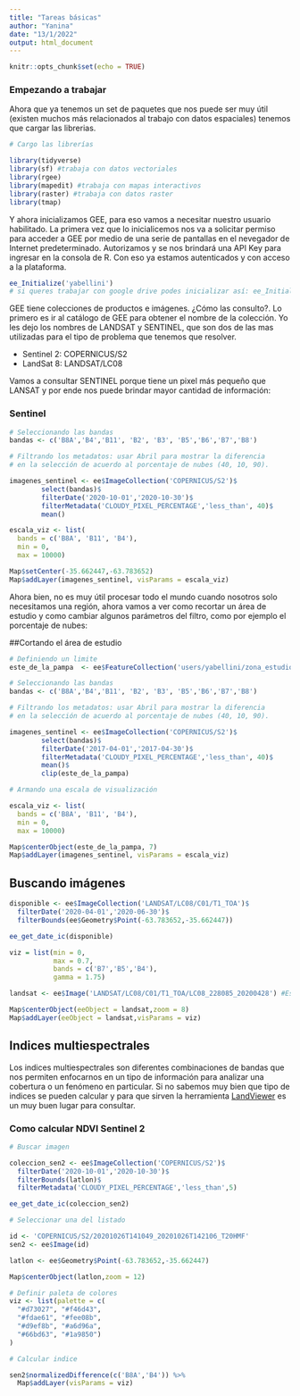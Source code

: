```yaml
---
title: "Tareas básicas"
author: "Yanina"
date: "13/1/2022"
output: html_document
---
```


```r
knitr::opts_chunk$set(echo = TRUE)
```

### Empezando a trabajar

Ahora que ya tenemos un set de paquetes que nos puede ser muy útil (existen muchos más relacionados al trabajo con datos espaciales) tenemos que cargar las librerias.


```r
# Cargo las librerías

library(tidyverse)
library(sf) #trabaja con datos vectoriales
library(rgee)
library(mapedit) #trabaja con mapas interactivos
library(raster) #trabaja con datos raster
library(tmap)

```

Y ahora inicializamos GEE, para eso vamos a necesitar nuestro usuario habilitado.  La primera vez que lo inicialicemos nos va a solicitar permiso para acceder a GEE por medio de una serie de pantallas en el nevegador de Internet predeterminado.  Autorizamos y se nos brindará una API Key para ingresar en la consola de R. Con eso ya estamos autenticados y con acceso a la plataforma.

```r
ee_Initialize('yabellini')
# si queres trabajar con google drive podes inicializar así: ee_Initialize('yabellini', drive = TRUE)
```

GEE tiene colecciones de productos e imágenes.  ¿Cómo las consulto?. Lo primero es ir al catálogo de GEE para obtener el nombre de la colección.  Yo les dejo los nombres de LANDSAT y SENTINEL, que son dos de las mas utilizadas para el tipo de problema que tenemos que resolver.

* Sentinel 2: COPERNICUS/S2
* LandSat 8: LANDSAT/LC08

Vamos a consultar SENTINEL porque tiene un pixel más pequeño que LANSAT y por ende nos puede brindar mayor cantidad de información: 


### Sentinel

```r
# Seleccionando las bandas
bandas <- c('B8A','B4','B11', 'B2', 'B3', 'B5','B6','B7','B8')

# Filtrando los metadatos: usar Abril para mostrar la diferencia 
# en la selección de acuerdo al porcentaje de nubes (40, 10, 90).

imagenes_sentinel <- ee$ImageCollection('COPERNICUS/S2')$
        select(bandas)$
        filterDate('2020-10-01','2020-10-30')$
        filterMetadata('CLOUDY_PIXEL_PERCENTAGE','less_than', 40)$
        mean()

escala_viz <- list(
  bands = c('B8A', 'B11', 'B4'),
  min = 0,
  max = 10000)

Map$setCenter(-35.662447,-63.783652)
Map$addLayer(imagenes_sentinel, visParams = escala_viz)
```

Ahora bien, no es muy útil procesar todo el mundo cuando nosotros solo necesitamos una región, ahora vamos a ver como recortar un área de estudio y como cambiar algunos parámetros del filtro, como por ejemplo el porcentaje de nubes:

##Cortando el área de estudio

```r
# Definiendo un limite
este_de_la_pampa  <- ee$FeatureCollection('users/yabellini/zona_estudio')

# Seleccionando las bandas
bandas <- c('B8A','B4','B11', 'B2', 'B3', 'B5','B6','B7','B8')

# Filtrando los metadatos: usar Abril para mostrar la diferencia 
# en la selección de acuerdo al porcentaje de nubes (40, 10, 90).

imagenes_sentinel <- ee$ImageCollection('COPERNICUS/S2')$
        select(bandas)$
        filterDate('2017-04-01','2017-04-30')$
        filterMetadata('CLOUDY_PIXEL_PERCENTAGE','less_than', 40)$
        mean()$
        clip(este_de_la_pampa)

# Armando una escala de visualización

escala_viz <- list(
  bands = c('B8A', 'B11', 'B4'),
  min = 0,
  max = 10000)

Map$centerObject(este_de_la_pampa, 7)
Map$addLayer(imagenes_sentinel, visParams = escala_viz)

```

## Buscando imágenes

```r

disponible <- ee$ImageCollection('LANDSAT/LC08/C01/T1_TOA')$
  filterDate('2020-04-01','2020-06-30')$
  filterBounds(ee$Geometry$Point(-63.783652,-35.662447))

ee_get_date_ic(disponible)

viz = list(min = 0,
           max = 0.7,
           bands = c('B7','B5','B4'),
           gamma = 1.75)

landsat <- ee$Image('LANDSAT/LC08/C01/T1_TOA/LC08_228085_20200428') #Este ID lo saqué del listado anterior

Map$centerObject(eeObject = landsat,zoom = 8)
Map$addLayer(eeObject = landsat,visParams = viz)

```

## Indices multiespectrales

Los indices multiespectrales son diferentes combinaciones de bandas que nos permiten enfocarnos en un tipo de información para analizar una cobertura o un fenómeno en particular.  Si no sabemos muy bien que tipo de indices se pueden calcular y para que sirven la herramienta [LandViewer](https://eos.com/landviewer/) es un muy buen lugar para consultar.

### Como calcular NDVI Sentinel 2

```r
# Buscar imagen

coleccion_sen2 <- ee$ImageCollection('COPERNICUS/S2')$
  filterDate('2020-10-01','2020-10-30')$
  filterBounds(latlon)$
  filterMetadata('CLOUDY_PIXEL_PERCENTAGE','less_than',5)

ee_get_date_ic(coleccion_sen2)

# Seleccionar una del listado

id <- 'COPERNICUS/S2/20201026T141049_20201026T142106_T20HMF'
sen2 <- ee$Image(id)

latlon <- ee$Geometry$Point(-63.783652,-35.662447)

Map$centerObject(latlon,zoom = 12)

# Definir paleta de colores
viz <- list(palette = c(
  "#d73027", "#f46d43", 
  "#fdae61", "#fee08b",
  "#d9ef8b", "#a6d96a",
  "#66bd63", "#1a9850")
)

# Calcular indice

sen2$normalizedDifference(c('B8A','B4')) %>% 
  Map$addLayer(visParams = viz)
```
